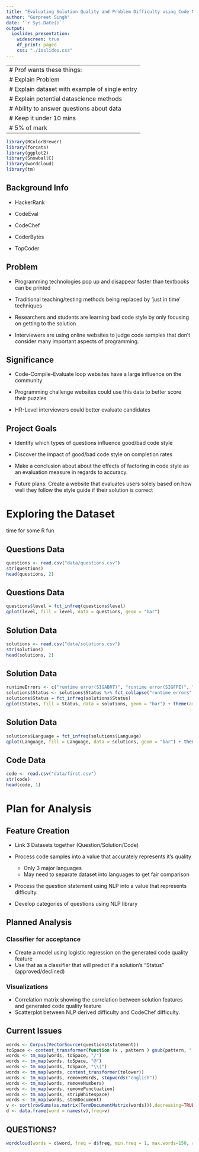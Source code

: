 ```yaml
---
title: "Evaluating Solution Quality and Problem Difficulty using Code Metrics"
author: "Gurpreet Singh"
date: '`r Sys.Date()`'
output:
  ioslides_presentation:
    widescreen: true
    df_print: paged
    css: "./ioslides.css"
---
```


---
# Prof wants these things:
# Explain Problem
# Explain dataset with example of single entry
# Explain potential datascience methods
# Ability to answer questions about data
# Keep it under 10 mins
# 5% of mark
---

```r
library(RColorBrewer)
library(forcats)
library(ggplot2)
library(SnowballC)
library(wordcloud)
library(tm)
```

## Background Info

- HackerRank

- CodeEval

- CodeChef

- CoderBytes

- TopCoder

## Problem

- Programming technologies pop up and disappear faster than textbooks can be printed

- Traditional teaching/testing methods being replaced by 'just in time' techniques

- Researchers and students are learning bad code style by only focusing on getting to the solution

- Interviewers are using online websites to judge code samples that don't consider many important aspects of programming.

## Significance

- Code-Compile-Evaluate loop websites have a large influence on the community

- Programming challenge websites could use this data to better score their puzzles

- HR-Level interviewers could better evaluate candidates

## Project Goals

- Identify which types of questions influence good/bad code style

- Discover the impact of good/bad code style on completion rates

- Make a conclusion about about the effects of factoring in code style as an evaluation measure in regards to accuracy.

- Future plans: Create a website that evaluates users solely based on how well they follow the style guide if their solution is correct
 
# Exploring the Dataset 
time for some R fun

## Questions Data {.smaller}

```r
questions <- read.csv("data/questions.csv")
str(questions)
head(questions, 2)
```

## Questions Data {.smaller}
```r
questions$level = fct_infreq(questions$level)
qplot(level, fill = level, data = questions, geom = "bar")
```

## Solution Data {.smaller}

```r
solutions <- read.csv("data/solutions.csv")
str(solutions)
head(solutions, 2)
```

## Solution Data {.smaller}

```r
runtimeErrors <- c("runtime error(SIGABRT)", "runtime error(SIGFPE)", "runtime error(OTHER)", "runtime error(NZEC)", "runtime error(SIGXFSZ)", "runtime error(SIGSEGV)", "")
solutions$Status <- solutions$Status %>% fct_collapse("runtime errors" = runtimeErrors)
solutions$Status = fct_infreq(solutions$Status)
qplot(Status, fill = Status, data = solutions, geom = "bar") + theme(axis.text.x = element_text(angle = 90, hjust = 1))
```

## Solution Data {.smaller}

```r
solutions$Language = fct_infreq(solutions$Language)
qplot(Language, fill = Language, data = solutions, geom = "bar") + theme(axis.text.x = element_text(angle = 90, hjust = 1)) + guides(fill=FALSE)
```

## Code Data {.smaller}

```r
code <- read.csv("data/first.csv")
str(code)
head(code, 1)
```

# Plan for Analysis

## Feature Creation
- Link 3 Datasets together (Question/Solution/Code)

- Process code samples into a value that accurately represents it's quality
  -   Only 3 major languages
  -   May need to separate dataset into languages to get fair comparison

- Process the question statement using NLP into a value that represents difficulty.
- Develop categories of questions using NLP library

## Planned Analysis

### Classifier for acceptance 

- Create a model using logistic regression on the generated code quality feature 
- Use that as a classifier that will predict if a solution's "Status" (approved/declined)

### Visualizations

- Correlation matrix showing the correlation between solution features and generated code quality feature
- Scatterplot between NLP derived difficulty and CodeChef difficulty.

## Current Issues

```r

words <- Corpus(VectorSource(questions$statement))
toSpace <- content_transformer(function (x , pattern ) gsub(pattern, " ", x))
words <- tm_map(words, toSpace, "/")
words <- tm_map(words, toSpace, "@")
words <- tm_map(words, toSpace, "\\|")
words <- tm_map(words, content_transformer(tolower))
words <- tm_map(words, removeWords, stopwords("english"))
words <- tm_map(words, removeNumbers)
words <- tm_map(words, removePunctuation)
words <- tm_map(words, stripWhitespace)
words <- tm_map(words, stemDocument)
v <- sort(rowSums(as.matrix(TermDocumentMatrix(words))),decreasing=TRUE)
d <- data.frame(word = names(v),freq=v)
```

## QUESTIONS? {.smaller}
```r
wordcloud(words = d$word, freq = d$freq, min.freq = 1, max.words=150, random.order=FALSE)
```

